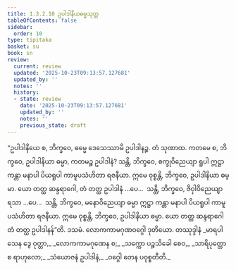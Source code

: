 ```yaml
---
title: 1.3.2.10 ဥပါဒါနိယဓမ္မသုတ္တ
tableOfContents: false
sidebar:
  order: 10
type: tipitaka
basket: su
book: sn
review:
  current: review
  updated: '2025-10-23T09:13:57.127681'
  updated_by: ''
  notes: ''
  history:
  - state: review
    date: '2025-10-23T09:13:57.127681'
    updated_by: ''
    notes: ''
    previous_state: draft
---
```



<ReviewStatus review={frontmatter.review} showDetails={true} />

<HypothesisAnnotation frontmatter={frontmatter} />

<DynamicBreadcrumb />

<Division number="123" book="sn" e="ch" v="18" p="298">

<Paragraph number="720" book="sn">
“ဥပါဒါနိယေ စ, ဘိက္ခဝေ, ဓမ္မေ ဒေသေဿာမိ ဥပါဒါနဉ္စ. တံ သုဏာထ. ကတမေ စ, ဘိက္ခဝေ, ဥပါဒါနိယာ ဓမ္မာ, ကတမဉ္စ ဥပါဒါနံ? သန္တိ, ဘိက္ခဝေ, စက္ခုဝိညေယျာ ရူပါ ဣဋ္ဌာ ကန္တာ မနာပါ ပိယရူပါ ကာမူပသံဟိတာ ရဇနီယာ. ဣမေ ဝုစ္စန္တိ, ဘိက္ခဝေ, ဥပါဒါနိယာ ဓမ္မာ. ယော တတ္ထ ဆန္ဒရာဂေါ, တံ တတ္ထ ဥပါဒါနံ …ပေ…  သန္တိ, ဘိက္ခဝေ, ဇိဝှါဝိညေယျာ ရသာ …ပေ…  သန္တိ, ဘိက္ခဝေ, မနောဝိညေယျာ ဓမ္မာ ဣဋ္ဌာ ကန္တာ မနာပါ ပိယရူပါ ကာမူပသံဟိတာ ရဇနီယာ. ဣမေ ဝုစ္စန္တိ, ဘိက္ခဝေ, ဥပါဒါနိယာ ဓမ္မာ. ယော တတ္ထ ဆန္ဒရာဂေါ တံ တတ္ထ ဥပါဒါနန်”တိ.

</Paragraph>
</Division>

<Paragraph number="721" type="center" book="sn">
ဒသမံ.



</Paragraph>

<Paragraph number="722" type="center" book="sn">
လောကကာမဂုဏဝဂ္ဂေါ ဒုတိယော.



</Paragraph>

<Paragraph number="723" type="center" book="sn">
တဿုဒ္ဒါနံ


</Paragraph>

<Paragraph number="724" type="verses" book="sn">
_မာရပါသေန ဒွေ ဝုတ္တာ,_  
_လောကကာမဂုဏေန စ;_  
_သက္ကော ပဉ္စသိခေါ စေဝ,_  
_သာရိပုတ္တော စ ရာဟုလော;_  
_သံယောဇနံ ဥပါဒါနံ,_  
_ဝဂ္ဂေါ တေန ပဝုစ္စတီတိ._
</Paragraph>